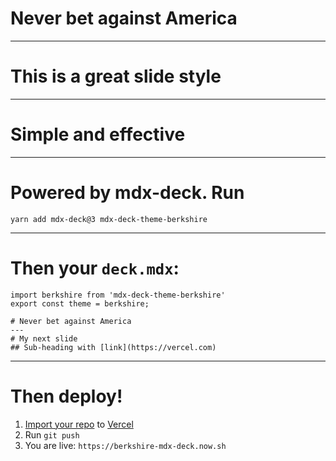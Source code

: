 
# Never bet against America

---

# This is a great slide style

---

# Simple and effective

---

# Powered by mdx-deck. Run

```
yarn add mdx-deck@3 mdx-deck-theme-berkshire
```

---

# Then your `deck.mdx`:

```
import berkshire from 'mdx-deck-theme-berkshire'
export const theme = berkshire;

# Never bet against America
---
# My next slide
## Sub-heading with [link](https://vercel.com)
```

---

# Then deploy!
1. [Import your repo](https://vercel.com/import) to [Vercel](https://vercel.com)
2. Run `git push`
3. You are live: `https://berkshire-mdx-deck.now.sh`
